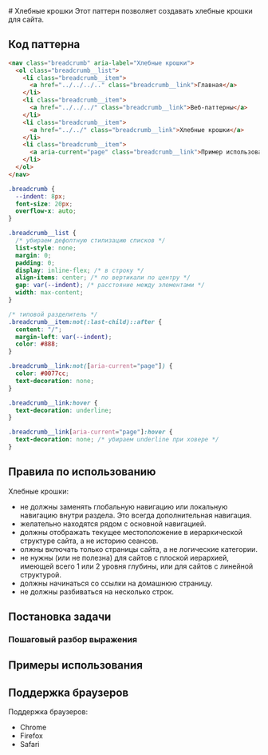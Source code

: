 
<Layout>
  # Хлебные крошки

  <Description>
    Этот паттерн позволяет создавать хлебные крошки для сайта.
  </Description>

  ## Код паттерна
  ```html
  <nav class="breadcrumb" aria-label="Хлебные крошки">
    <ol class="breadcrumb__list">
      <li class="breadcrumb__item">
        <a href="../../../.." class="breadcrumb__link">Главная</a>
      </li>
      <li class="breadcrumb__item">
        <a href="../../../" class="breadcrumb__link">Веб-паттерны</a>
      </li>
      <li class="breadcrumb__item">
        <a href="../../" class="breadcrumb__link">Хлебные крошки</a>
      </li>
      <li class="breadcrumb__item">
        <a aria-current="page" class="breadcrumb__link">Пример использования хлебных крошек</a>
      </li>
    </ol>
  </nav>
  ```

  ```css
  .breadcrumb {
    --indent: 8px;
    font-size: 20px;
    overflow-x: auto;
  }

  .breadcrumb__list {
    /* убираем дефолтную стилизацию списков */
    list-style: none;
    margin: 0;
    padding: 0;
    display: inline-flex; /* в строку */
    align-items: center; /* по вертикали по центру */
    gap: var(--indent); /* расстояние между элементами */
    width: max-content;
  }

  /* типовой разделитель */
  .breadcrumb__item:not(:last-child)::after {
    content: "/";
    margin-left: var(--indent);
    color: #888;
  }

  .breadcrumb__link:not([aria-current="page"]) {
    color: #0077cc;
    text-decoration: none;
  }

  .breadcrumb__link:hover {
    text-decoration: underline;
  }

  .breadcrumb__link[aria-current="page"]:hover {
    text-decoration: none; /* убираем underline при ховере */
  }
  ```

  ## Правила по использованию
  Хлебные крошки:
  - не должны заменять глобальную навигацию или локальную навигацию внутри раздела. Это всегда дополнительная навигация.
  - желательно находятся рядом с основной навигацией.
  - должны отображать текущее местоположение в иерархической структуре сайта, а не историю сеансов.
  - олжны включать только страницы сайта, а не логические категории.
  - не нужны (или не полезна) для сайтов с плоской иерархией, имеющей всего 1 или 2 уровня глубины, или для сайтов с линейной структурой.
  - должны начинаться со ссылки на домашнюю страницу.
  - не должны разбиваться на несколько строк.
  ## Постановка задачи



  ### Пошаговый разбор выражения


  ## Примеры использования


  ## Поддержка браузеров
  Поддержка браузеров:
  - Chrome
  - Firefox
  - Safari


  <DiscussOnGitHub href="https://github.com/nikolai-shabalin/webpatterns/discussions/3" />
</Layout>
